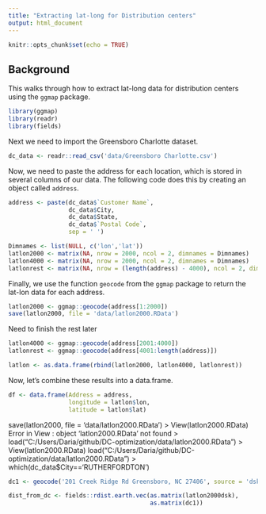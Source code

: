 ```yaml
---
title: "Extracting lat-long for Distribution centers"
output: html_document
---
```


```r
knitr::opts_chunk$set(echo = TRUE)
```

## Background

This walks through how to extract lat-long data for distribution centers using the `ggmap` package. 

```r
library(ggmap)
library(readr)
library(fields)
```

Next we need to import the Greensboro Charlotte dataset.

```r
dc_data <- readr::read_csv('data/Greensboro Charlotte.csv')
```

Now, we need to paste the address for each location, which is stored in several columns of our data. The following code does this by creating an object called `address`.

```r
address <- paste(dc_data$`Customer Name`,
                 dc_data$City,
                 dc_data$State,
                 dc_data$`Postal Code`,
                 sep = ' ')
```


```r
Dimnames <- list(NULL, c('lon','lat'))
latlon2000 <- matrix(NA, nrow = 2000, ncol = 2, dimnames = Dimnames)
latlon4000 <- matrix(NA, nrow = 2000, ncol = 2, dimnames = Dimnames)
latlonrest <- matrix(NA, nrow = (length(address) - 4000), ncol = 2, dimnames = Dimnames)
```

Finally, we use the function `geocode` from the `ggmap` package to return the lat-lon data for each address.

```r
latlon2000 <- ggmap::geocode(address[1:2000])
save(latlon2000, file = 'data/latlon2000.RData')
```


Need to finish the rest later

```r
latlon4000 <- ggmap::geocode(address[2001:4000])
latlonrest <- ggmap::geocode(address[4001:length(address)])
```


```r
latlon <- as.data.frame(rbind(latlon2000, latlon4000, latlonrest))
```

Now, let's combine these results into a data.frame.

```r
df <- data.frame(Address = address,
                 longitude = latlon$lon,
                 latitude = latlon$lat)
```
save(latlon2000, file = 'data/latlon2000.RData')
> View(latlon2000.RData)
Error in View : object 'latlon2000.RData' not found
> load("C:/Users/Daria/github/DC-optimization/data/latlon2000.RData")
> View(latlon2000.RData)
 load("C:/Users/Daria/github/DC-optimization/data/latlon2000.RData")
> which(dc_data$City=='RUTHERFORDTON')

```r
dc1 <- geocode('201 Creek Ridge Rd Greensboro, NC 27406', source = 'dsk')

dist_from_dc <- fields::rdist.earth.vec(as.matrix(latlon2000dsk), 
                                        as.matrix(dc1))
```